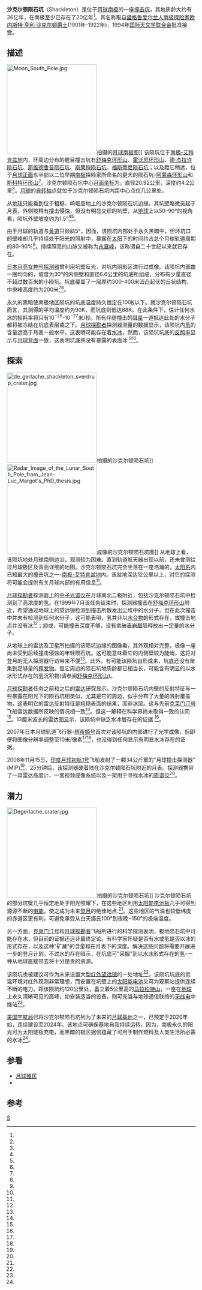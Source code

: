 {{lunar crater data
| image = Lunar south pole summer annotated.jpg
| caption = 依据[[月球勘测轨道飞行器|月球勘测轨道飞行器]]热辐射数据构建的月球极图。沙克尔顿陨石坑位于图底中间。美国宇航局照片。
| latitude = 89.9
| N_or_S = S
| longitude = 0.0
| E_or_W = E
| diameter = 21.0 公里<ref name="science322_5903" />
| depth = 4.2 公里<ref name="science322_5903" />
| colong = ''0''
| eponym = [[欧内斯特·沙克尔顿|欧内斯特·沙克尔顿]]
}}
'''沙克尔顿陨石坑'''（Shackleton）是位于[[月球南极|月球南极]]的一座[[撞击坑|撞击坑]]，其地质龄大约有36亿年，在南极至少已存在了20亿年<ref name="grl35" />。其名称取自[[盎格鲁爱尔兰人|盎格鲁爱尔兰人]][[南极|南极]][[探险家|探险家]][[欧内斯特·沙克尔顿|欧内斯特·亨利·沙克尔顿]][[爵士|爵士]](1901年-1922年)，1994年[[国际天文学联合会|国际天文学联合会]]批准接受。

==描述==
[[File:Moon_South_Pole.jpg|240px]]拍摄的[[月球南极|月球南极]]图]]
该陨坑位于[[南极-艾特肯盆地|南极-艾特肯盆地]]内，环周边分布的醒目撞击坑有[[舒梅克环形山|舒梅克环形山]]、[[霍沃思环形山|霍沃思环形山]]、[[德·杰拉许陨石坑|德·杰拉许陨石坑]]、[[斯维德鲁普陨石坑|斯维德鲁普陨石坑]]、[[斯莱特陨石坑|斯莱特陨石坑]]、[[福斯蒂尼陨石坑|福斯蒂尼陨石坑]]；以及距它稍远，位于[[月球正面|月球正面]]东半部以二位早期[[南极|南极]]探险家所命名的更大的陨石坑-[[阿蒙森环形山|阿蒙森环形山]]和[[斯科特环形山|斯科特环形山]]<ref name="bussey_spudis04" />。沙克尔顿陨石坑中心[[月面坐标|月面坐标]]为{{Coord|89.67|S|129.78|E|globe:Moon|nogoogle=1|noosm=1}}，直径20.92公里，深度约4.2公里<ref name="science322_5903" />。[[月球|月球]]的[[自转轴|自转轴]]点就位于沙克尔顿陨石坑内距中心点仅几公里处。

从[[地球|地球]]只能看到位于粗糙、崎岖高地上的沙克尔顿陨石坑边缘，其坑壁略微突起于月表，外侧坡稍有撞击侵蚀，但没有明显交织的坑壁，从[[地球|地球]]上以50–90°的视角看，陨坑外壁坡度约为1.5°<ref name="science322_5903" /><ref name="esa060113" />。

由于月球的轨道与[[黄道|黄道]]只倾斜5°，因而，该陨坑内部处于永久黑暗中，但环坑口的壁峰却几乎持续处于阳光的照射中，暴露在[[太阳|太阳]]下的时间约占总个月球轨道周期的80-90%<ref name="spudis_etal_95" />。持续照亮的山脉又被称为[[永昼峰|永昼峰]]，该称谓自二十世纪以来就已存在。

[[日本|日本]][[月亮女神_(航天器)|月亮女神号探测器]]曾利用坑壁反光，对坑内阴影区进行过成像。该陨坑内部由一圈均匀的，坡度为30°的内侧壁和直径6.6公里的坑底所组成，分布有少量直径不超过数百米的小陨坑。坑底覆盖了一层厚约300-400米凹凸起伏的丘状结构，中央峰高度约为200米<ref name="science322_5903" /><ref name="haruyama07" />。

永久的黑暗使南极地区陨坑的坑底温度持久恒定在100[[开尔文|K]]以下。就沙克尔顿陨石坑而言，其测得的平均温度约为90K，而坑底则低达88K。在此条件下，估计任何水冰的损耗率将只有10<sup>−26</sup>-10<sup>−27</sup>米/秒。所有伴随撞击的[[彗星|彗星]]一道抵达此处的水分子都将被冻结在坑底表层或之下。[[月球探勘者|月球探勘者]]探测器测量的数据显示，该陨坑内[[氢|氢]]的含量远高于月表一般水平，这表明可能存在着[[冰|水冰]]，然而，该陨坑坑底的[[反照率|反照率]]显示与[[月球背面|月球背面]]一致，这表明坑底并没有暴露的表面冰 <ref name="science322_5903" /><ref name="icarus100_1" />。

==探索==
[[File:de_gerlache_shackleton_sverdrup_crater.jpg|240px]]拍摄的沙克尔顿陨石坑]]
[[File:Radar_Image_of_the_Lunar_South_Pole_from_Jean-Luc_Margot's_PhD_thesis.jpg|240px]]成像的沙克尔顿陨石坑图]]
从地球上看，该陨坑地处月球南侧边沿，观测较为困难。直到轨道航天器出现以前，还未曾测绘过月球极区及背面详细的地图。沙克尔顿陨石坑完全坐落在一座浩瀚的，[[太阳系|太阳系]]内已知最大的撞击坑之一-[[南极-艾特肯盆地|南极-艾特肯盆地]]内。该盆地深达12公里以上，对它的探测将可能会提供有关月球内部的有用信息<ref name="pieters_etal03" />。

[[月球探勘者|月球探勘者]]探测器上的[[中子|中子]][[光谱仪|光谱仪]]在月球南北二极附近，包括沙克尔顿陨石坑中检测到了高浓度的[[氢|氢]]。在1999年7月该任务结束时，探测器撞击在[[舒梅克环形山|舒梅克环形山]]附近，希望通过地球上的望远镜检测到撞击所散发出尘埃中的水分子。但在此次撞击中并未有检测到任何水分子，这可能表明，氢并非以[[水合物|水合物]]的形式存在，或撞击地点并没有冰<ref name="science_nasa991013" />；抑或，可能撞击深度不够，没有凿破[[表岩屑|表岩屑]]层释放出一定量的水分子。

从地球上的雷达及卫星所拍摄的该陨坑边缘的图像看，其外观相对完整，极像一座尚未受到后续撞击侵蚀的年轻陨石坑。这可能意味着它的内侧壁较为陡峭，这将对登月的无人探测器行访带来不便<ref name="zakrajsek05" />。此外，有可能该陨坑自形成来，坑底还没有聚集到足够量的[[挥发物|挥发物]]。但它周边的陨石坑地质龄都已相当长，可能含有明显的以水冰形式存在的[[氢|氢]]沉积物(请参阅[[舒梅克环形山|舒梅克环形山]])。

[[月球探勘者|月球探勘者]]任务之前和之后的[[雷达|雷达]]研究显示，沙克尔顿陨石坑内壁的反射特征与一些暴露在阳光下的陨石坑相类似，尤其是它的周边，似乎分布了大量的溅射覆盖物，这表明它的雷达反射特征是粗糙表面的结果，而非冰层。这与先前[[克莱门汀号|克莱门汀号]]飞船雷达数据所反映的情况相一致<ref name="icarus180_1" />。但这一解释在科学界尚未取得一致的认同<ref name="space_review06" />。13厘米波长的雷达图显示，该陨坑中缺乏水冰层存在的证据 <ref name="nature443" />。

2007年日本月球轨道飞行器-[[月亮女神_(航天器)|辉夜姬号]]首次对该陨坑的内部进行了光学成像，但即便将图像分辨率调整至10米/像素<ref name="science322" /><ref name="jaxa081024" />，也没得到任何显示有明显水冰存在的证据。

2008年11月15日，[[印度|印度]][[月船1号|月球初航1号]]飞船发射了一颗34公斤重的"月球撞击探测器"(MIP)<ref name="jsr603" />，25分钟后，该探测器硬着陆在沙克尔顿陨石坑附近的月表。探测器携带了一具雷达高度计、一套视频成像系统以及一架用于寻找水冰的[[质谱仪|质谱仪]]<ref name="chitramala081115" />。

==潜力==
[[File:Degerlache_crater.jpg|240px]]拍摄的沙克尔顿陨石坑]]
沙克尔顿陨石坑的部分坑壁几乎恒定地处于阳光照耀下，在这些地区利用[[太阳能电池板|太阳能电池板]]几乎可得到源源不断的[[电能|电能]]，使之成为未来[[登月|登月]]的绝佳地点.<ref name="lpsc35" />。这些地区的气温也较低纬度的赤道区更有利，可避免承受从白天摄氏100°到夜晚−150°的极端温度。

另一方面，[[克莱门汀号|克莱门汀号]]和[[月球探勘者|月球探勘者]]飞船所进行的科学探测表明，极地陨石坑中可能存在水，但目前的证据还远非最终定论。有科学家怀疑是否有水或氢是否以冰的形式存在，以及这种"矿藏"的含量和在月表下的深度。解决这些问题将需要开展进一步的登月计划。不过水的存在暗示，在坑底可"采掘"到以水冰形式存在的[[氢|氢]]-一种从地球直接带去将十分昂贵的资源。

该陨坑也被建议可作为未来设置大型[[红外线|红外]][[望远镜|望远镜]]的一处地址<ref name="cospar34" />，该陨坑坑底的低温环境对红外观测非常理想，而安置在坑壁上的[[太阳能电池|太阳能电池]]又可为观察站提供连续不断的电力。距该陨坑约120公里处，矗立着5公里高的[[马拉柏特环形山|马拉柏特山]]，一座在[[地球|地球]]上永久清晰可见的高峰，如安装适当的设备，则可充当与地球通信联络的[[无线电|无线电]]中继站<ref name="space02" />。

[[美国宇航局|美国宇航局]]已将沙克尔顿陨石坑列为了未来的[[月球基地|月球基地]]之一，已预定于2020年始，连续建设至2024年。该地点可确保基地自我持续运转。因为，南极永久的阳光可为太阳能板充电，而黑暗的极区据信蕴藏了可用于制作燃料及人类生活所必需的水冰<ref name="kluger06" />。

==参看==
{{Portal|月球}}
* [[月球殖民|月球殖民]]
* {{link-en|月球水|Lunar water}}

==参考 ==

{{reflist
| colwidth = 30em
| refs =

<ref name="science322_5903">
{{cite journal
| first = Junichi
| last = Haruyama
| title = Lack of Exposed Ice Inside Lunar South Pole Shackleton Crater
| journal = Science
| date = November 7, 2008
| volume = 322
| issue = 5903
| pages = 938–939
| doi = 10.1126/science.1164020
| pmid = 18948501
| bibcode = 2008Sci...322..938H
| last2 = Ohtake
| first2 = M.
| last3 = Matsunaga
| first3 = T.
| last4 = Morota
| first4 = T.
| last5 = Honda
| first5 = C.
| last6 = Yokota
| first6 = Y.
| last7 = Pieters
| first7 = C. M.
| last8 = Hara
| first8 = S.
| last9 = Hioki
| first9 = K.
| last10 = Saiki
| first10 = K.
| last11 = Miyamoto
| first11 = H.
| last12 = Iwasaki
| first12 = A.
| last13 = Abe
| first13 = M.
| last14 = Ogawa
| first14 = Y.
| last15 = Takeda
| first15 = H.
| last16 = Shirao
| first16 = M.
| last17 = Yamaji
| first17 = A.
| last18 = Josset
| first18 = J.-L.
| display-authors = 8
}}
</ref>

<ref name="grl35">{{cite journal
| first = Paul D.
| last = Spudis
| title = Geology of Shackleton Crater and the south pole of the Moon
| date = 2008
| journal = Geophysical Review Letters
| volume = 35
| issue = 14
| page = L14201
| doi = 10.1029/2008GL034468
| url = http://www.lpi.usra.edu/meetings/lpsc2008/pdf/1626.pdf
| accessdate = 2009-09-24
| bibcode = 2008GeoRL..3514201S
| last2 = Bussey
| first2 = Ben
| last3 = Plescia
| first3 = Jeffrey
| last4 = Josset
| first4 = Jean-Luc
| last5 = Beauvivre
| first5 = Stéphane
| archive-date = 2020-11-27
| archive-url = https://web.archive.org/web/20201127012428/https://www.lpi.usra.edu/meetings/lpsc2008/pdf/1626.pdf
| dead-url = no
}}</ref>

<ref name="esa060113">{{cite web
| date = January 13, 2006
| url = http://www.esa.int/esa-mmg/mmg.pl?b=b&type=I&mission=SMART-1&single=y&start=1&size=b
| title = SMART-1 view of Shackleton at lunar South Pole
| publisher = ESA/SMART-1
| accessdate = 2009-05-13
| archive-date = 2012-10-14
| archive-url = https://web.archive.org/web/20121014212245/http://www.esa.int/esa-mmg/mmg.pl?b=b&type=I&mission=SMART-1&single=y&start=1&size=b
| dead-url = no
}}</ref>

<ref name="bussey_spudis04">
{{cite book
| author = Bussey, Ben
| author2 = Spudis, Paul
| date = 2004
| title = The Clementine Atlas of the Moon
| publisher = Cambridge University Press
| location=London
| isbn=0-521-81528-2
}}
</ref>

<ref name="haruyama07">{{cite web
| first = Junichi
| last = Haruyama
| date = 2007
| title = The First Global Stereo Imaging of the Moon
| publisher = JAXA
| url = http://www.jaxa.jp/article/special/kaguya/haruyama_e.html
| accessdate = 2010-01-03
| archive-date = 2013-04-10
| archive-url = https://web.archive.org/web/20130410063700/http://www.jaxa.jp/article/special/kaguya/haruyama_e.html
| dead-url = no
}}</ref>

<ref name="icarus100_1">
{{cite journal
| author = Ingersoll, A. P.
| author2 = Svitek, T.
| author3 = Murray, B. C.
| title = Stability of polar frosts in spherical bowl-shaped craters on the moon, Mercury, and Mars
| journal = Icarus
| date = 1992
| volume = 100
| issue = 1
| pages = 40–47
| bibcode = 1992Icar..100...40I
| doi = 10.1016/0019-1035(92)90016-Z
| issn = 0019-1035
}}
</ref>

<ref name="spudis_etal_95">
{{cite conference
| author = Spudis, P. D.
| title = Physical Environment of the Lunar South Pole from Clementine data: Implications for Future Exploration of the Moon
| booktitle = Lunar and Planetary Science Conference
| volume = 26
| pages = 1339–1340
|date=March 1995
| url = http://adsabs.harvard.edu/abs/1995LPI....26.1339S
|display-authors=etal}}
</ref>

<ref name="pieters_etal03">{{cite conference
| author = Pieters, C. M.
| title = Science Options for Sampling South Pole-Aitken Basin
| booktitle = 34th Annual Lunar and Planetary Science Conference
| date = March 17–21, 2003
| location = League City, Texas
| url = http://www.lpi.usra.edu/meetings/lpsc2003/pdf/1366.pdf
| accessdate = 2009-05-13
| format = PDF
| display-authors = etal
| archive-date = 2021-01-16
| archive-url = https://web.archive.org/web/20210116144235/https://www.lpi.usra.edu/meetings/lpsc2003/pdf/1366.pdf
| dead-url = no
}}</ref>

ref name="pieters_etal03">
{{cite conference
| author = Pieters, C. M.
| title = Science Options for Sampling South Pole-Aitken Basin
| booktitle = 34th Annual Lunar and Planetary Science Conference
| date = March 17–21, 2003
| location = League City, Texas
| url = http://www.lpi.usra.edu/meetings/lpsc2003/pdf/1366.pdf
| accessdate = 2009-05-13
| format = PDF
| display-authors = etal
| archive-date = 2021-01-16
| archive-url = https://web.archive.org/web/20210116144235/https://www.lpi.usra.edu/meetings/lpsc2003/pdf/1366.pdf
| dead-url = no
}}
</ref>

<ref name="science_nasa991013">
{{cite web
 |author      = Isbell, D.
 |author2     = Morse, D.
 |author3     = Rische, B.
 |title       = Moon Water Still a Mystery
 |date        = October 13, 1999
 |url         = http://science.nasa.gov/newhome/headlines/ast13oct99_1.htm
 |publisher   = Science@NASA
 |accessdate  = 2009-05-13
 |deadurl     = yes
 |archiveurl  = https://web.archive.org/web/20090513051221/http://science.nasa.gov/newhome/headlines/ast13oct99_1.htm
 |archivedate = 2009年5月13日
}}
</ref>

<ref name="zakrajsek05">
{{cite web
 |author          = Zakrajsek, J. J.
 |title           = Exploration Rover Concepts and Development Challenges
 |date            = March 2005
 |url             = http://gltrs.grc.nasa.gov/cgi-bin/GLTRS/browse.pl?2005/TM-2005-213555.html
 |publisher       = NASA
 |accessdate      = 2009-05-13
 |display-authors = etal
 |deadurl         = yes
 |archiveurl      = https://web.archive.org/web/20090405220318/http://gltrs.grc.nasa.gov/cgi-bin/GLTRS/browse.pl?2005%2FTM-2005-213555.html
 |archivedate     = 2009-04-05
}}
</ref>

<ref name="icarus180_1">
{{cite journal
| author = Campbell, B. A.
| author2 = Campbell, D. B.
| title = Regolith properties in the south polar region of the Moon from 70-cm radar polarimetry
| journal = Icarus
| date = 2006
| volume = 180
| issue = 1
| pages = 1–7
| bibcode = 2006Icar..180....1C
| doi = 10.1016/j.icarus.2005.08.018
}}
</ref>

<ref name="space_review06">{{cite web
| first = Paul
| last = Spudis
| title = Ice on the Moon
| url = http://www.thespacereview.com/article/740/1
| date = 2006
| access-date = 2016-11-07
| archive-date = 2007-02-22
| archive-url = https://web.archive.org/web/20070222083000/http://www.thespacereview.com/article/740/1
| dead-url = no
}}</ref>

<ref name="nature443">
{{cite journal
| first = Donald B.
| last = Campbell
| title = No evidence for thick deposits of ice at the lunar south pole
| date = 2006-10-19
| journal = Nature
| volume = 443
| pages = 835–837
| doi = 10.1038/nature05167
| pmid = 17051213
| issue = 7113
| bibcode = 2006Natur.443..835C
| last2 = Campbell
| first2 = Bruce A.
| last3 = Carter
| first3 = Lynn M.
| last4 = Margot
| first4 = Jean-Luc
| last5 = Stacy
| first5 = Nicholas J. S.
}}
</ref>

<ref name="science322">{{cite journal
| first = Junichi
| last = Haruyama
| title = Lack of Exposed Ice Inside Lunar South Pole Shackleton Crater
| journal = Science
| date = 2008-10-23
| url = http://www.sciencemag.org/cgi/content/abstract/1164020
| doi = 10.1126/science.1164020
| volume = 322
| issue = 5903
| pages = 938–939
| pmid = 18948501
| bibcode = 2008Sci...322..938H
| last2 = Ohtake
| first2 = M.
| last3 = Matsunaga
| first3 = T.
| last4 = Morota
| first4 = T.
| last5 = Honda
| first5 = C.
| last6 = Yokota
| first6 = Y.
| last7 = Pieters
| first7 = C. M.
| last8 = Hara
| first8 = S.
| last9 = Hioki
| first9 = K.
| last10 = Saiki
| first10 = K.
| last11 = Miyamoto
| first11 = H.
| last12 = Iwasaki
| first12 = A.
| last13 = Abe
| first13 = M.
| last14 = Ogawa
| first14 = Y.
| last15 = Takeda
| first15 = H.
| last16 = Shirao
| first16 = M.
| last17 = Yamaji
| first17 = A.
| last18 = Josset
| first18 = J.-L.
| display-authors = 8
| access-date = 2016-11-07
| archive-date = 2009-09-29
| archive-url = https://web.archive.org/web/20090929121854/http://www.sciencemag.org/cgi/content/abstract/1164020
| dead-url = no
}}</ref>

<ref name="jaxa081024">{{cite press release
| url = http://www.jaxa.jp/press/2008/10/20081024_kaguya_j.html
| title = 月周回衛星「かぐや（SELENE）」搭載の地形カメラによる南極シャックルトンクレータ内の永久影領域の水氷存在に関する論文のサイエンスへの掲載について
| publisher = JAXA
| language = ja
| date = October 24, 2008
| accessdate = 2009-05-13
| archive-date = 2019-08-11
| archive-url = https://web.archive.org/web/20190811063440/http://www.jaxa.jp/press/2008/10/20081024_kaguya_j.html
| dead-url = no
}}</ref>

<ref name="jsr603">{{cite web
| first = Jonathan
| last = McDowell
| url = http://host.planet4589.org/space/jsr/back/news.603
| title = Jonathan's Space Report No. 603
| work = [[Jonathan's_Space_Report|Jonathan's Space Report]]
| date = 2008-11-15
| accessdate = 2008-11-16
| archive-url = https://web.archive.org/web/20180910024216/http://host.planet4589.org/space/jsr/back/news.603
| archive-date = 2018-09-10
| dead-url = yes
}}</ref>

<ref name="chitramala081115">
{{cite news
 |title       = India on the moon, Chandrayaan MIP lands
 |date        = November 15, 2008
 |publisher   = Chitramala
 |url         = http://www.chitramala.com/news/india-on-the-moon-109400.html
 |accessdate  = May 13, 2009
 |deadurl     = yes
 |archiveurl  = https://web.archive.org/web/20090405213619/http://www.chitramala.com/news/india-on-the-moon-109400.html
 |archivedate = 2009年4月5日
}}
</ref>

<ref name="lpsc35">
{{cite conference
| author = Bussey, D. B. J.
| author2 = Robinson, M. S.
| author3 = Spudis, P. D.
| title = Ideal Landing Sites near the Lunar Poles
| booktitle=35th Lunar and Planetary Science Conference
| date = March 15–19, 2004
| location=League City, Texas
| url = http://adsabs.harvard.edu/abs/2004LPI....35.1582F
| accessdate = 2009-05-13
}}
</ref>

<ref name="cospar34">
{{cite conference
| author = Bussey, D. B. J.
| author2 = Robinson, M. S.
| author3 = Spudis, P. D.
| title = Design and Construction of a Lunar South Pole Infrared Telescope (LSPIRT)
| booktitle=34th COSPAR Scientific Assembly, The Second World Space Congress
| date = October 10–19, 2002
| location=Houston, Texas
| url = http://adsabs.harvard.edu/abs/2002cosp.meetE.113V
| accessdate = 2009-05-13
}}
</ref>

<ref name="space02">
{{cite conference
| author = Sharpe, Burton L.
| author2 = Schrunk, David G.
| title = Malapert Mountain Revisited
| booktitle=Proceedings of Space 2002: The Eighth International Conference And Exposition On Engineering, Construction, Operations, And Business In Space
| pages = 129–135
| bibcode = 2002spro.conf..129S
}}
</ref>

<ref name="kluger06">{{cite news
| last = Kluger
| first = Jeffry
| date = December 5, 2006
| title = Promising the Moon
| publisher = CNN
| url = http://www.time.com/time/nation/article/0,8599,1566272,00.html?cnn=yes
| accessdate = May 13, 2009
| archive-date = 2012-10-07
| archive-url = https://web.archive.org/web/20121007140313/http://www.time.com/time/nation/article/0,8599,1566272,00.html?cnn=yes
| dead-url = yes
}}</ref>
}}

{{月球}}

[[Category:月球环形山|S]]
{{月球環形山 (R-S)}}
